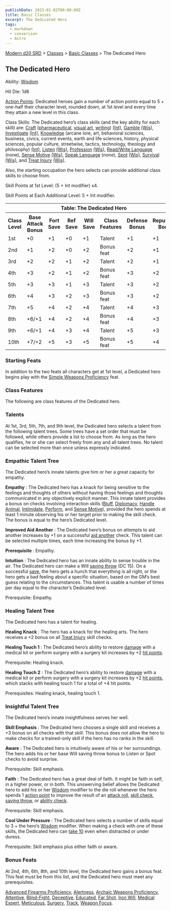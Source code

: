 ```yaml
---
publishDate: 2023-01-02T00:00:00Z
title: Basic Classes
excerpt: The Dedicated Hero
tags:
  - markdown
  - conversion
  - Astro
---
```


[Modern d20 SRD](/#modernD20) > [Classes](modern-d20-srd-classes-index) > [Basic Classes](modern-d20-srd-classes-basic-index) > The Dedicated Hero

## The Dedicated Hero

Ability: [Wisdom](modern-d20-srd-basics-ability-scores)

Hit Die: 1d6

[Action Points](modern-d20-srd-basics-action-points): Dedicated heroes gain a
number of action points equal to 5 + one-half their character level, rounded
down, at 1st level and every time they attain a new level in this class.

Class Skills: The Dedicated hero’s class skills (and the key ability for each
skill) are: [Craft](modern-d20-srd-skills-craft)
([pharmaceutical](modern-d20-srd-skills-craft-pharmaceutical), [visual art](modern-d20-srd-skills-craft-visual-art), [writing](modern-d20-srd-skills-craft-writing)) [(Int)](modern-d20-srd-basics-ability-scores),
[Gamble](modern-d20-srd-skills-gamble) [(Wis)](modern-d20-srd-basics-ability-scores), [Investigate](modern-d20-srd-skills-investigate)
[(Int)](modern-d20-srd-basics-ability-scores), [Knowledge](modern-d20-srd-skills-knowledge) (arcane lore, art, behavioral sciences, business, civics,
current events, earth and life sciences, history, physical sciences, popular
culture, streetwise, tactics, technology, theology and philosophy)
[(Int)](modern-d20-srd-basics-ability-scores), [Listen](modern-d20-srd-skills-listen) [(Wis)](modern-d20-srd-basics-ability-scores),
[Profession](modern-d20-srd-skills-profession) [(Wis)](modern-d20-srd-basics-ability-scores), [Read/Write Language](modern-d20-srd-skills-read-write-language) (none), [Sense Motive](modern-d20-srd-skills-sense-motive)
[(Wis)](modern-d20-srd-basics-ability-scores), [Speak Language](modern-d20-srd-skills-speak-language) (none), [Spot](modern-d20-srd-skills-spot) [(Wis)](modern-d20-srd-basics-ability-scores),
[Survival](modern-d20-srd-skills-survival) [(Wis)](modern-d20-srd-basics-ability-scores), and [Treat Injury](modern-d20-srd-skills-treat-injury)
[(Wis)](modern-d20-srd-basics-ability-scores).

Also, the starting occupation the hero selects can provide additional class
skills to choose from.

Skill Points at 1st Level: (5 + Int modifier) x4.

Skill Points at Each Additional Level: 5 + Int modifier.


<table> <tr> <th colspan="8">Table: The Dedicated Hero</th> </tr> <tr> <th>Class Level</th><th>Base Attack Bonus</th><th>Fort Save</th><th>Ref Save</th><th>Will Save</th><th>Class Features</th><th>Defense Bonus</th><th>Reputation Bonus</th> </tr> <tr> <td>1st</td><td>+0</td><td>+1</td><td>+0</td><td>+1</td><td>Talent</td><td>+1</td><td>+1</td> </tr> <tr class="shaded"> <td>2nd</td><td>+1</td><td>+2</td><td>+0</td><td>+2</td><td>Bonus feat</td><td>+2</td><td>+1</td> </tr> <tr> <td>3rd</td><td>+2</td><td>+2</td><td>+1</td><td>+2</td><td>Talent</td><td>+2</td><td>+1</td> </tr> <tr class="shaded"> <td>4th</td><td>+3</td><td>+2</td><td>+1</td><td>+2</td><td>Bonus feat</td><td>+3</td><td>+2</td> </tr> <tr> <td>5th</td><td>+3</td><td>+3</td><td>+1</td><td>+3</td><td>Talent</td><td>+3</td><td>+2</td> </tr> <tr class="shaded"> <td>6th</td><td>+4</td><td>+3</td><td>+2</td><td>+3</td><td>Bonus feat</td><td>+3</td><td>+2</td> </tr> <tr> <td>7th</td><td>+5</td><td>+4</td><td>+2</td><td>+4</td><td>Talent</td><td>+4</td><td>+3</td> </tr> <tr class="shaded"> <td>8th</td><td>+6/+1</td><td>+4</td><td>+2</td><td>+4</td><td>Bonus feat</td><td>+4</td><td>+3</td> </tr> <tr> <td>9th</td><td>+6/+1</td><td>+4</td><td>+3</td><td>+4</td><td>Talent</td><td>+5</td><td>+3</td> </tr> <tr class="shaded"> <td>10th</td><td>+7/+2</td><td>+5</td><td>+3</td><td>+5</td><td>Bonus feat</td><td>+5</td><td>+4</td> </tr></table>


### Starting Feats

In addition to the two feats all characters get at 1st level, a Dedicated hero
begins play with the [Simple Weapons Proficiency](modern-d20-srd-feats-simple-weapons-proficiency) feat.

### Class Features

The following are class features of the Dedicated hero.

### Talents

At 1st, 3rd, 5th, 7th, and 9th level, the Dedicated hero selects a talent from
the following talent trees. Some trees have a set order that must be followed,
while others provide a list to choose from. As long as the hero qualifies, he
or she can select freely from any and all talent trees. No talent can be
selected more than once unless expressly indicated.

### Empathic Talent Tree

The Dedicated hero’s innate talents give him or her a great capacity for
empathy.

**Empathy** : The Dedicated hero has a knack for being sensitive to the
feelings and thoughts of others without having those feelings and thoughts
communicated in any objectively explicit manner. This innate talent provides a
bonus on checks involving interaction skills ([Bluff](modern-d20-srd-skills-bluff), [Diplomacy](modern-d20-srd-skills-diplomacy), [Handle Animal](modern-d20-srd-skills-handle-animal), [Intimidate](modern-d20-srd-skills-intimidate), [Perform](modern-d20-srd-skills-perform), and [Sense Motive](modern-d20-srd-skills-sense-motive)), provided the hero spends at
least 1 minute observing his or her target prior to making the skill check.
The bonus is equal to the hero’s Dedicated level.

**Improved Aid Another** : The Dedicated hero’s bonus on attempts to aid
another increases by +1 on a successful [aid another](modern-d20-srd-combat-aid-another) check. This talent can be selected multiple times, each time
increasing the bonus by +1.

**Prerequisite** : Empathy.

**Intuition** : The Dedicated hero has an innate ability to sense trouble in
the air. The Dedicated hero can make a Will [saving throw](modern-d20-srd-basics-saving-throws) (DC 15). On a successful [save](modern-d20-srd-basics-saving-throws), the hero gets a hunch that everything is all right, or the
hero gets a bad feeling about a specific situation, based on the GM’s best
guess relating to the circumstances. This talent is usable a number of times
per day equal to the character’s Dedicated level.

Prerequisite: Empathy.

### Healing Talent Tree

The Dedicated hero has a talent for healing.

**Healing Knack** : The hero has a knack for the healing arts. The hero
receives a +2 bonus on all [Treat Injury](modern-d20-srd-skills-treat-injury)
skill checks.

**Healing Touch 1** : The Dedicated hero’s ability to restore
[damage](modern-d20-srd-combat-damage) with a medical kit or perform surgery
with a surgery kit increases by +2 [hit points](modern-d20-srd-combat-hit-points).

Prerequisite: Healing knack.

**Healing Touch 2** : The Dedicated hero’s ability to restore
[damage](modern-d20-srd-combat-damage) with a medical kit or perform surgery
with a surgery kit increases by +2 [hit points](modern-d20-srd-combat-hit-points), which stacks with healing touch 1 for a total of +4 hit points.

Prerequisites: Healing knack, healing touch 1.

### Insightful Talent Tree

The Dedicated hero’s innate insightfulness serves her well.

**Skill Emphasis** : The Dedicated hero chooses a single skill and receives a
+3 bonus on all checks with that skill. This bonus does not allow the hero to
make checks for a trained-only skill if the hero has no ranks in the skill.

**Aware** : The Dedicated hero is intuitively aware of his or her
surroundings. The hero adds his or her base Will saving throw bonus to Listen
or Spot checks to avoid surprise.

Prerequisite: Skill emphasis.

**Faith** : The Dedicated hero has a great deal of faith. It might be faith in
self, in a higher power, or in both. This unswerving belief allows the
Dedicated hero to add his or her [Wisdom](modern-d20-srd-basics-ability-scores) modifier to the die roll whenever the hero spends 1 [action point](modern-d20-srd-basics-action-points) to improve the result of an
[attack roll](modern-d20-srd-combat-attack-roll), [skill check](modern-d20-srd-skills-skill-basics-php#skill-check-index), [saving throw](modern-d20-srd-basics-saving-throws), or [ability check](modern-d20-srd-basics-ability-scores).

Prerequisite: Skill emphasis.

**Cool Under Pressure** : The Dedicated hero selects a number of skills equal
to 3 + the hero’s [Wisdom](modern-d20-srd-basics-ability-scores) modifier.
When making a check with one of these skills, the Dedicated hero can [take 10](modern-d20-srd-skills-skill-basics-php#take10-index) even when distracted
or under duress.

Prerequisite: Skill emphasis plus either faith or aware.

### Bonus Feats

At 2nd, 4th, 6th, 8th, and 10th level, the Dedicated hero gains a bonus feat.
This feat must be from this list, and the Dedicated hero must meet any
prerequisites.

[Advanced Firearms Proficiency](modern-d20-srd-feats-advanced-firearms-proficiency), [Alertness](modern-d20-srd-feats-alertness), [Archaic Weapons Proficiency](modern-d20-srd-feats-archaic-weapons-proficiency),
[Attentive](modern-d20-srd-feats-attentive), [Blind-Fight](modern-d20-srd-feats-blind-fight), [Deceptive](modern-d20-srd-feats-deceptive),
[Educated](modern-d20-srd-feats-educated), [Far Shot](modern-d20-srd-feats-far-shot), [Iron Will](modern-d20-srd-feats-iron-will), [Medical Expert](modern-d20-srd-feats-medical-expert), [Meticulous](modern-d20-srd-feats-meticulous), [Surgery](modern-d20-srd-feats-surgery),
[Track](modern-d20-srd-feats-track), [Weapon Focus](modern-d20-srd-feats-weapon-focus).

